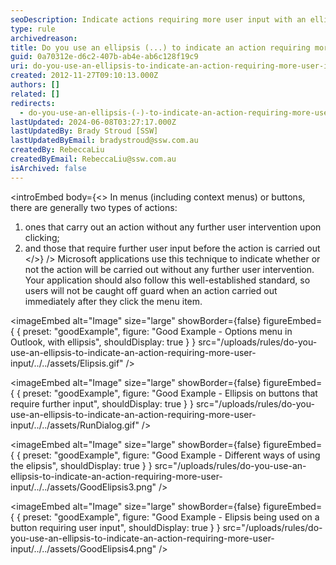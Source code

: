 ```yaml
---
seoDescription: Indicate actions requiring more user input with an ellipsis (...) to avoid unexpected results in menus and buttons.
type: rule
archivedreason:
title: Do you use an ellipsis (...) to indicate an action requiring more user input?
guid: 0a70312e-d6c2-407b-ab4e-ab6c128f19c9
uri: do-you-use-an-ellipsis-to-indicate-an-action-requiring-more-user-input
created: 2012-11-27T09:10:13.000Z
authors: []
related: []
redirects:
  - do-you-use-an-ellipsis-(-)-to-indicate-an-action-requiring-more-user-input
lastUpdated: 2024-06-08T03:27:17.000Z
lastUpdatedBy: Brady Stroud [SSW]
lastUpdatedByEmail: bradystroud@ssw.com.au
createdBy: RebeccaLiu
createdByEmail: RebeccaLiu@ssw.com.au
isArchived: false
---
```


<introEmbed
  body={<>
In menus (including context menus) or buttons, there are generally two types of actions:

1. ones that carry out an action without any further user intervention upon clicking;
2. and those that require further user input before the action is carried out
  </>}
/>
Microsoft applications use this technique to indicate whether or not the action will be carried out without any further user intervention. Your application should also follow this well-established standard, so users will not be caught off guard when an action carried out immediately after they click the menu item.

<imageEmbed
  alt="Image"
  size="large"
  showBorder={false}
  figureEmbed={ {
    preset: "goodExample",
    figure: "Good Example - Options menu in Outlook, with ellipsis",
    shouldDisplay: true
  } }
  src="/uploads/rules/do-you-use-an-ellipsis-to-indicate-an-action-requiring-more-user-input/../../assets/Elipsis.gif"
/>

<imageEmbed
  alt="Image"
  size="large"
  showBorder={false}
  figureEmbed={ {
    preset: "goodExample",
    figure: "Good Example - Ellipsis on buttons that require further input",
    shouldDisplay: true
  } }
  src="/uploads/rules/do-you-use-an-ellipsis-to-indicate-an-action-requiring-more-user-input/../../assets/RunDialog.gif"
/>

<imageEmbed
  alt="Image"
  size="large"
  showBorder={false}
  figureEmbed={ {
    preset: "goodExample",
    figure: "Good Example - Different ways of using the elipsis",
    shouldDisplay: true
  } }
  src="/uploads/rules/do-you-use-an-ellipsis-to-indicate-an-action-requiring-more-user-input/../../assets/GoodElipsis3.png"
/>

<imageEmbed
  alt="Image"
  size="large"
  showBorder={false}
  figureEmbed={ {
    preset: "goodExample",
    figure: "Good Example - Elipsis being used on a button requiring user input",
    shouldDisplay: true
  } }
  src="/uploads/rules/do-you-use-an-ellipsis-to-indicate-an-action-requiring-more-user-input/../../assets/GoodElipsis4.png"
/>
